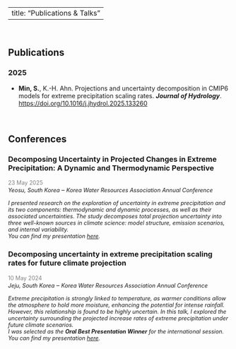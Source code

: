 
---
title: "Publications & Talks"
---
<br>

## Publications

### 2025  
- **Min, S.**, K.-H. Ahn. Projections and uncertainty decomposition in CMIP6 models for extreme precipitation scaling rates. ***Journal of Hydrology***. [https://doi.org/10.1016/j.jhydrol.2025.133260](https://doi.org/10.1016/j.jhydrol.2025.133260)

<br>

## Conferences

### Decomposing Uncertainty in Projected Changes in Extreme Precipitation: A Dynamic and Thermodynamic Perspective

<span style="color:gray; font-size: 0.9em;">23 May 2025</span>  
<em><span style="font-size: 0.9em;">Yeosu, South Korea</span></em> – <span style="font-size: 0.9em;"><em>Korea Water Resources Association Annual Conference</em></span>

<em><span style="font-size: 0.9em;">
I presented research on the exploration of uncertainty in extreme precipitation and its two components: thermodynamic and dynamic processes, as well as their associated uncertainties. The study decomposes total projection uncertainty into three well-known sources in climate science: model structure, emission scenarios, and internal variability.  
You can find my presentation [here](https://www.beautiful.ai/player/-OTgegQWDbWabRe-xVrr).
</span></em>



### Decomposing uncertainty in extreme precipitation scaling rates for future climate projection 

<span style="color:gray; font-size: 0.9em;">10 May 2024</span>  
<em><span style="font-size: 0.9em;">Jeju, South Korea</span></em> – <span style="font-size: 0.9em;"><em>Korea Water Resources Association Annual Conference</em></span>

<span style="font-size: 0.9em;"><em>
Extreme precipitation is strongly linked to temperature, as warmer conditions allow the atmosphere to hold more moisture, enhancing the potential for intense rainfall. However, this relationship is found to be highly uncertain. In this talk, I explored the uncertainty surrounding the projected increase rates of extreme precipitation under future climate scenarios.  
I was selected as the <strong>Oral Best Presentation Winner</strong> for the international session.  
You can find my presentation [here](https://www.beautiful.ai/player/-OTggm7M00w8VhizoPt6).
</em></span>




